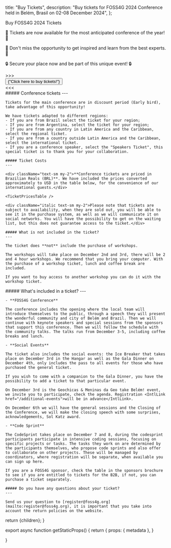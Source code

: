 
  title: "Buy Tickets",
  description:
    "Buy tickets for FOSS4G 2024 Conference held in Belém, Brasil on 02-08 December 2024",
};

<Heading color="orange" bubble>
  Buy FOSS4G 2024 Tickets
</Heading>

<div className="md:text-2xl text-center">
  <p>
    🎉 Tickets are now available for the most anticipated conference of the
    year! 🎉
  </p>
  <p>
    🚀 Don't miss the opportunity to get inspired and learn from the best
    experts. 🚀
  </p>
  <p>🔒 Secure your place now and be part of this unique event! 🔒</p>
</div>

<div className="text-center">
  <div className="inline-block text-f4g_orange font-bold tracking-[0.4rem] md:text-4xl">
    &gt;&gt;&gt;
  </div>
  <a
    href="https://payment.2024.foss4g.org/OSGeo-Brasil/foss4g.2024/"
    target="_blank"
    className="non-standard"
  >
    <button className=" border-f4g_red text-white bg-f4g_orange border rounded-lg py-2 px-3 text-lg md:text-4xl font-ubuntu mx-1 md:mx-3 my-3">
      {"Click here to buy tickets!"}
    </button>
  </a>
  <div className="inline-block text-f4g_orange font-bold tracking-[0.4rem] md:text-4xl">
    &lt;&lt;&lt;
  </div>
</div>

<div className="grid grid-cols-1 sm:grid-cols-2 sm:space-x-4 mt-4 space-y-4 sm:space-y-0">
  <div className="">
    ##### Conference tickets
    ---

    Tickets for the main conference are in discount period (Early bird), take advantage of this opportunity!

    We have tickets adapted to different regions:
    - If you are from Brazil select the ticket for your region;
    - If you are from Argentina, select the ticket for your region;
    - If you are from any country in Latin America and the Caribbean, select the regional ticket.
    - If you are from a country outside Latin America and the Caribbean, select the international ticket.
    - If you are a conference speaker, select the "Speakers Ticket", this special ticket is to thank you for your collaboration.

    ##### Ticket Costs
    ---

    <div className="text-sm my-2">**Conference tickets are priced in Brazilian Reals (BRL)**. We have included the prices converted approximately to USD in the table below, for the convenience of our international guests.</div>

    <TicketPricesTable />

    <div className="italic text-sm my-2">Please note that tickets are subject to availability, when they are sold out, you will be able to see it in the purchase system, as well as we will communicate it on social networks. You will have the possibility to get on the waiting list, but this does not guarantee access to the ticket.</div>

    ##### What is not included in the ticket?
    ---

    The ticket does **not** include the purchase of workshops. 

    The workshops will take place on December 2nd and 3rd, there will be 2 and 4 hour workshops. We recommend that you bring your computer. With the purchase of a workshop ticket, lunch and coffee break are included.

    If you want to buy access to another workshop you can do it with the workshop ticket. 
  </div>
  <div>
    ##### What's included in a ticket?
    ---

    - **FOSS4G Conference**

    The conference includes the opening where the local team will introduce themselves to the public, through a speech they will present the wonderful community and city of Belém and Brazil. Then we will continue with keynote speakers and special sessions from the sponsors that support this conference. Then we will follow the schedule with the community talks. The talks run from December 3-5, including coffee breaks and lunch. 

    - **Social Events**

    The ticket also includes the social events: the Ice Breaker that takes place on December 3rd in the Hangar as well as the Gala Dinner on December 4th, only includes the pass to all events for those who have purchased the general ticket.

    If you wish to come with a companion to the Gala Dinner, you have the possibility to add a ticket to that particular event.

    On December 3rd is the Geochicas & Meninas da Geo take Belém! event, we invite you to participate, check the agenda. Registration <IntlLink href="/additional-events">will be in advance</IntlLink>. 

    On December 6th we will have the general sessions and the Closing of the Conference, we will make the closing speech with some surprises, acknowledgements, Sol Katz award.

    - **Code Sprint**

    The CodeSprint takes place on December 7 and 8, during the codesprint participants participate in intensive coding sessions, focusing on specific projects or tasks. The tasks they work on are determined by the participants themselves, who propose code sprints and also offer to collaborate on other projects. These will be managed by coordinators, where registration will be separate, when available you can sign up here.

    If you are a FOSS4G sponsor, check the table in the sponsors brochure to see if you are entitled to tickets for the B2B, if not, you can purchase a ticket separately.

    ##### Do you have any questions about your ticket?
    ---
    
    Send us your question to [register@foss4g.org](mailto:register@foss4g.org), it is important that you take into account the return policies on the website. 

  </div>
</div>

  return <MdxLayout metadata={metadata}>{children}</MdxLayout>;
}

export async function getStaticProps() {
  return {
    props: {
      metadata
    },
  }


}
